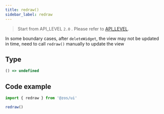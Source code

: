 ```yaml
---
title: redraw()
sidebar_label: redraw
---
```


> Start from API_LEVEL `2.0` . Please refer to [API_LEVEL](../../../../guides/framework/device/compatibility.md).

In some boundary cases, after `deleteWidget`, the view may not be updated in time, need to call `redraw()` manually to update the view

## Type

```ts
() => undefined
```

## Code example

```js
import { redraw } from '@zos/ui'

redraw()
```
